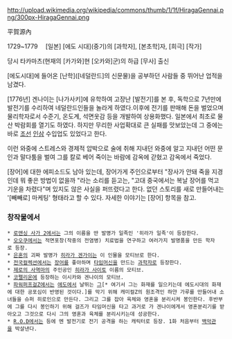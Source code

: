http://upload.wikimedia.org/wikipedia/commons/thumb/1/1f/HiragaGennai.png/300px-HiragaGennai.png

平賀源內

1729~1779　
[일본] [에도 시대](중기)의 [과학자], [본초학]자, [희극] [작가]

당시 타카마츠(현재의 [카가와]현 [오카와]군)의 하급 [무사] 출신

[에도시대]에 들어온 [난학]([네덜란드]의 신문물)을 공부하던 사람들 중 뛰어난 업적을 남겼다.

[1776년] 겐나이는 [나가사키]에 유학하여 고장난 [발전기]를 본 후, 독학으로 7년만에 발전기를 수리하여 네덜란드인들을 놀라게 하였다.이후에 전기를 판매해 돈을 벌었으며 물리학자로서 수준기, 온도계, 석면옷감 등을 개발하여 상용화했다. 일본에서 최초로 물산 박람회를 열기도 하였다. 하지만 무리한 사업확대로 큰 실패를 맛보았는데 그 중에는 바로 [[조선]] [[인삼]] 수입업도 있었다고 한다.

이런 와중에 스트레스와 경제적 압박으로 술에 취해 지내던 와중에 알고 지내던 어떤 문인과 말다툼을 벌여 그를 칼로 베어 죽이는 바람에 감옥에 갇혔고 감옥에서 죽었다.

[장어]에 대한 에피소드도 남아 있는데, 장어가게 주인으로부터 "장사가 안돼 죽을 지경인데 뭐 좋은 방법이 없을까 "라는 소리를 듣고는, "고대 중국에서는 복날 장어를 먹고 기운을 차렸다"며 있지도 않은 사실을 퍼뜨렸다고 한다. 없던 스토리를 새로 만들어내는 '[빼빼로] 마케팅' 형태라고 할 수 있다. 자세한 이야기는 [장어] 항목을 참고.

=== 창작물에서 ===
 * [[로맨싱 사가 2]]에서는 그의 이름을 딴 발명가 일족인 '히라가 일족'이 등장한다.
 * [[오오쿠(만화)|오오쿠]]에서는 적면포창(작중의 전염병) 치료법을 연구하고 여러가지 발명품을 만든 학자로 등장. 
 * [[은혼]]의 괴짜 발명가 [[히라가 겐가이]]는 이 인물을 모티브로 한다.
 * [[전국컬렉션]]에서는 [[장어]]를 좋아하며 [[타임머신]]을 만드는 [[과학자]]로 등장한다.
 * [[제로의 사역마]]의 주인공인 [[히라가 사이토]] 이름의 모티브.
 * [[코펠리온]]에 등장하는 이시카와 겐나이의 모티브.
 * [[파워퍼프걸Z]]에서는 [[에도]]에서 날뛰는 [[그]][* 여기서 그는 화재를 일으키는데 에도시대의 화재에 대한 공포심이 반영된 것이다.]를 막기 위해 캐미컬Z의 원조격인 하얀 가루를 만들어내 소녀들을 슈퍼 히로인으로 만든다. 그리고 그를 잡아 육체와 영혼을 분리시켜 봉인한다. 후반부에 그를 다시 봉인하기 위해 걸즈가 타임머신을 타고 과거로 가 겐나이에게서 영혼분리기를 받아오고 그것으로 다시 그의 영혼과 육체를 분리시키는데 성공한다.
 * [[R.O.D]]에서는 등에 멘 발전기로 전기 공격을 하는 캐릭터로 등장. 1화 처음부터 [[백악관]]을 박살낸다.
